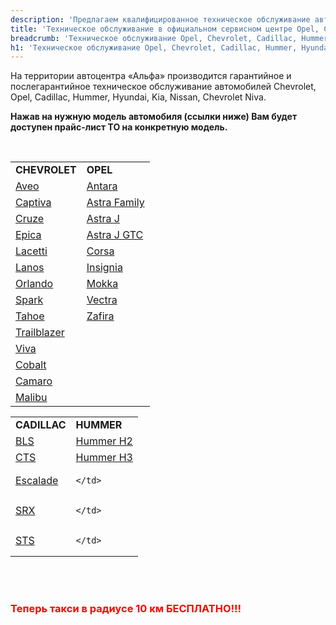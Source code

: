 ```yaml
---
description: 'Предлагаем квалифицированное техническое обслуживание автомобилей. Вы можете подать заявку на гарантийное и послегарантийное ТО, ремонт и обслуживание Шевроле и Опель через сайт или по телефону. Узнайте актуальные цены на техническое обслуживание на сайте.'
title: 'Техническое обслуживание в официальном сервисном центре Opel, Chevrolet, Cadillac, Hummer, Hyundai, Kia, Nissan, Chevrolet Niva в Самаре'
breadcrumb: 'Техническое обслуживание Opel, Chevrolet, Cadillac, Hummer, Hyundai, Kia, Nissan, Chevrolet Niva'
h1: 'Техническое обслуживание Opel, Chevrolet, Cadillac, Hummer, Hyundai, Kia, Nissan, Chevrolet Niva'
---
```

<p>
	 На территории автоцентра «Альфа» производится гарантийное и послегарантийное техническое обслуживание автомобилей Chevrolet, Opel, Cadillac, Hummer, Hyundai, Kia, Nissan, Chevrolet Niva.
</p>
<p>
 <strong>Нажав на нужную модель автомобиля (ссылки ниже) Вам будет доступен прайс-лист ТО на конкретную модель.</strong>
</p>
 <br />
<table class="mb-8 table-fixed">
<tbody>
<tr>
	<td>
 <strong>CHEVROLET</strong>
	</td>
	<td>
 <strong>OPEL</strong>
	</td>
</tr>
<tr>
	<td>
 <a href="/remont/to/aveo/">Aveo</a>
	</td>
	<td>
 <a href="/remont/to/antara/">Antara</a>
	</td>
</tr>
<tr>
	<td>
 <a href="/remont/to/captiva/">Captiva</a>
	</td>
	<td>
 <a href="/remont/to/astra/">Astra Family</a>
	</td>
</tr>
<tr>
	<td>
 <a href="/remont/to/cruze/">Cruze</a>
	</td>
	<td>
 <a href="/remont/to/astra_j/">Astra J</a>
	</td>
</tr>
<tr>
	<td>
 <a href="/remont/to/epica/">Epica</a>
	</td>
	<td>
 <a href="/remont/to/astra_j_gtc/">Astra J GTC</a>
	</td>
</tr>
<tr>
	<td>
 <a href="/remont/to/lacetti/">Lacetti</a>
	</td>
	<td>
 <a href="/remont/to/corsa/">Corsa</a>
	</td>
</tr>
<tr>
	<td>
 <a href="/remont/to/lanos/">Lanos</a>
	</td>
	<td>
 <a href="/remont/to/insignia/">Insignia</a>
	</td>
</tr>
<tr>
	<td>
 <a href="/remont/to/orlando/">Orlando</a>
	</td>
	<td>
 <a href="/remont/to/mokka/">Mokka</a>
	</td>
</tr>
<tr>
	<td>
 <a href="/remont/to/spark/">Spark</a>
	</td>
	<td>
 <a href="/remont/to/vectra/">Vectra</a>
	</td>
</tr>
<tr>
	<td>
 <a href="/remont/to/tahoe/">Tahoe</a>
	</td>
	<td>
 <a href="/remont/to/zafira/">Zafira</a>
	</td>
</tr>
<tr>
	<td>
 <a href="/remont/to/trailblazer/">Trailblazer</a>
	</td>
	<td>
	</td>
</tr>
<tr>
	<td>
 <a href="/remont/to/viva/">Viva</a>
	</td>
	<td>
	</td>
</tr>
<tr>
	<td>
 <a href="/remont/to/cobalt/">Cobalt</a>
	</td>
	<td>
	</td>
</tr>
<tr>
	<td>
 <a href="/remont/to/camaro/">Camaro</a>
	</td>
	<td>
	</td>
</tr>
<tr>
	<td>
 <a href="/remont/to/malibu/">Malibu</a>
	</td>
	<td>
	</td>
</tr>
</tbody>
</table>

<table class="table-fixed">
<tbody>
<tr>
	<td>
 <strong>CADILLAC</strong>
	</td>
	<td>
		<strong>HUMMER</strong>
	</td>
</tr>
<tr>
	<td>
 <a href="/remont/to/bls/">BLS</a>
	</td>
	<td>
		<a href="/remont/to/to_hummer_h2/">Hummer H2</a>
	</td>
</tr>
<tr>
	<td>
 <a href="/remont/to/cts/">CTS</a>
	</td>
	<td>
		<a href="/remont/to/to_hummer_h3/">Hummer H3</a>
	</td>
</tr>
<tr>
	<td>
 <a href="/remont/to/to_escalad/">Escalade</a>
	</td>
	<td>
 
	</td>
</tr>
<tr>
	<td>
 <a href="/remont/to/to_srx/">SRX</a>
	</td>
	<td>
 
	</td>
</tr>
<tr>
	<td>
 <a href="/remont/to/st/">STS</a>
	</td>
	<td>
 
	</td>
</tr>
</tbody>
</table>
 <br />
 <br />
<h3 style="color: red;">Теперь такси в радиусе 10 км БЕСПЛАТНО!!!</h3>